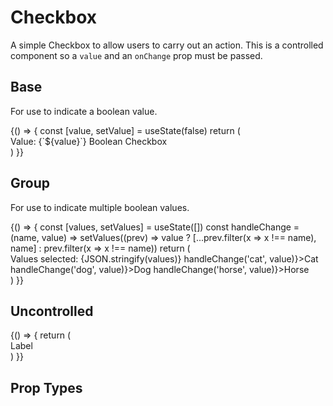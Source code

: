 
<Meta title='Components|Checkbox' component={Checkbox} />

# Checkbox
A simple Checkbox to allow users to carry out an action. This is a controlled component so a `value` and an `onChange` prop must be passed.

## Base
For use to indicate a boolean value.

<Preview>
  <Story name='Base'>
    {() => {
      const [value, setValue] = useState(false)
      return (
        <div>
          <Text>Value: {`${value}`}</Text>
          <Checkbox id={'checkbox'} value={value} onChange={setValue}>Boolean Checkbox</Checkbox>
        </div>
      )
    }}
  </Story>
</Preview>

## Group
For use to indicate multiple boolean values.

<Preview>
  <Story name='Group'>
    {() => {
      const [values, setValues] = useState([])
      const handleChange = (name, value) => setValues((prev) => value 
        ? [...prev.filter(x => x !== name), name] 
        : prev.filter(x => x !== name))
      return (
        <div>
          <Text>Values selected: {JSON.stringify(values)}</Text>
          <Checkbox name={'checkbox'} value={values.includes('cat')} onChange={(value) => handleChange('cat', value)}>Cat</Checkbox>
          <Checkbox name={'checkbox'} value={values.includes('dog')} onChange={(value) => handleChange('dog', value)}>Dog</Checkbox>
          <Checkbox name={'checkbox'} value={values.includes('horse')} onChange={(value) => handleChange('horse', value)}>Horse</Checkbox>
        </div>
      )
    }}
  </Story>
</Preview>

## Uncontrolled

<Preview>
  <Story name='Uncontrolled'>
    {() => {
      return (
        <div>
          <Checkbox id={'checkbox'} uncontrolled>Label</Checkbox>
        </div>
      )
    }}
  </Story>
</Preview>

## Prop Types

<Props of={Checkbox} />